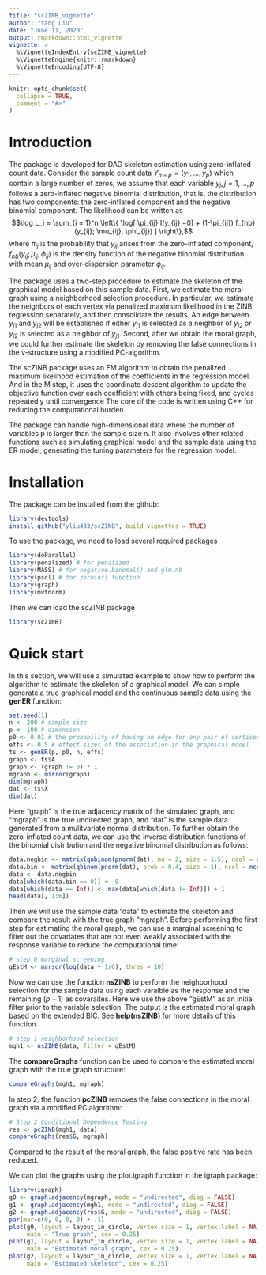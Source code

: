 ```yaml
---
title: "scZINB_vignette"
author: "Yang Liu"
date: "June 11, 2020"
output: rmarkdown::html_vignette
vignette: >
  %\VignetteIndexEntry{scZINB_vignette}
  %\VignetteEngine{knitr::rmarkdown}
  %\VignetteEncoding{UTF-8}
---
```


```r
knitr::opts_chunk$set(
  collapse = TRUE,
  comment = "#>"
)
```

# Introduction
The package is developed for DAG skeleton estimation using zero-inflated count data. Consider the sample count data $Y_{n\times p}=(y_1, \ldots, y_p)$ which contain a large number of zeros, we assume that each variable $y_j,j=1,\ldots,p$ follows a zero-inflated negative binomial distribution, that is, the distribution has two components: the zero-inflated component and the negative binomial component. The likelihood can be written as
$$\log L_j = \sum_{i = 1}^n \left\{ \log[ \pi_{ij} I(y_{ij} =0) + (1-\pi_{ij}) f_{nb}(y_{ij}; \mu_{ij}, \phi_{ij}) ] \right\},$$
where $\pi_{ij}$ is the probability that $y_{ij}$ arises from the zero-inflated component, $f_{nb}(y_{ij}; \mu_{ij}, \phi_{ij})$ is the density function of the negative binomial distribution with mean $\mu_{ij}$ and over-dispersion parameter $\phi_{ij}$.

The package uses a two-step procedure to estimate the skeleton of the graphical model based on this sample data. First, we estimate the moral graph using a neighborhood selection procedure. In particular, we estimate the neighbors of each vertex via penalized maximum likelihood in the ZINB regression separately, and then consolidate the results. An edge between $y_{j1}$ and $y_{j2}$ will be established if either $y_{j1}$ is selected as a neighbor of $y_{j2}$ or $y_{j2}$ is selected as a neighbor of $y_{j1}$. Second, after we obtain the moral graph, we could further estimate the skeleton by removing the false connections in the v-structure using a modified PC-algorithm.

The scZINB package uses an EM algorithm to obtain the penalized maximum likelihood estimation of the coefficients in the regression model. And in the M step, it uses the coordinate descent algorithm to update the objective function over each coefficient with others being fixed, and cycles repeatedly until convergence The core of the code is written using C++ for reducing the computational burden.

The package can handle high-dimensional data where the number of variables p is larger than the sample size n. It also involves other related functions such as simulating graphical model and the sample data using the ER model, generating the tuning parameters for the regression model.

# Installation
The package can be installed from the github:
```r
library(devtools)
install_github("yliu433/scZINB", build_vignettes = TRUE)
```
To use the package, we need to load several required packages
```r
library(doParallel)
library(penalized) # for penalized
library(MASS) # for negative.binomal() and glm.nb
library(pscl) # for zeroinfl function
library(graph)
library(mvtnorm)
```
Then we can load the scZINB package
```r
library(scZINB)
```

# Quick start
In this section, we will use a simulated example to show how to perform the algorithm to estimate the skeleton of a graphical model. We can simple generate a true graphical model and the continuous sample data using the __genER__ function:
```r
set.seed(1)
n <- 200 # sample size
p <- 100 # dimension
p0 <- 0.01 # the probability of having an edge for any pair of vertices
effs <- 0.5 # effect sizes of the association in the graphical model
ts <- genER(p, p0, n, effs)
graph <- ts$A
graph <- (graph != 0) * 1
mgraph <- mirror(graph)
dim(mgraph)
dat <- ts$X
dim(dat)
```
Here "graph" is the true adjacency matrix of the simulated graph, and "mgraph" is the true undirected graph, and "dat" is the sample data generated from a mulitvariate normal distribution. To further obtain the zero-inflated count data, we can use the inverse distribution functions of the binomial distribution and the negative binomial distribution as follows:
```r
data.negbin <- matrix(qnbinom(pnorm(dat), mu = 2, size = 1.5), ncol = ncol(dat))
data.bin <- matrix(qbinom(pnorm(dat), prob = 0.4, size = 1), ncol = ncol(dat))
data <- data.negbin
data[which(data.bin == 0)] <- 0
data[which(data == Inf)] <- max(data[which(data != Inf)]) + 1
head(data[, 1:6])
```
Then we will use the sample data "data" to estimate the skeleton and compare the result with the true graph "mgraph". Before performing the first step for estimating the moral graph, we can use a marginal screening to filter out the covariates that are not even weakly associated with the response variable to reduce the computational time:
```r
# step 0 marginal screening 
gEstM <- marscr(log(data + 1/6), thres = 10)
```
Now we can use the function __nsZINB__ to perform the neighborhood selection for the sample data using each varaible as the response and the remaining $(p−1)$ as covaraites. Here we use the above "gEstM" as an initial filter prior to the variable selection. The output is the estimated moral graph based on the extended BIC. See __help(nsZINB)__ for more details of this function. 
```r
# step 1 neighborhood selection
mgh1 <- nsZINB(data, filter = gEstM)
```
The __compareGraphs__ function can be used to compare the estimated moral graph with the true graph structure:
```r
compareGraphs(mgh1, mgraph)
```
In step 2, the function __pcZINB__ removes the false connections in the moral graph via a modified PC algorithm:
```r
# Step 2 Conditional Dependence Testing
res <- pcZINB(mgh1, data)
compareGraphs(res$G, mgraph)
```
Compared to the result of the moral graph, the false positive rate has been reduced.

We can plot the graphs using the plot.igraph function in the igraph package:
```r
library(igraph)
g0 <- graph.adjacency(mgraph, mode = "undirected", diag = FALSE)
g1 <- graph.adjacency(mgh1, mode = "undirected", diag = FALSE)
g2 <- graph.adjacency(res$G, mode = "undirected", diag = FALSE)
par(mar=c(0, 0, 0, 0) + .1)
plot(g0, layout = layout_in_circle, vertex.size = 1, vertex.label = NA, 
     main = "True graph", cex = 0.25)
plot(g1, layout = layout_in_circle, vertex.size = 1, vertex.label = NA, 
     main = "Estimated moral graph", cex = 0.25)
plot(g2, layout = layout_in_circle, vertex.size = 1, vertex.label = NA, 
     main = "Estimated skeleton", cex = 0.25)
```












